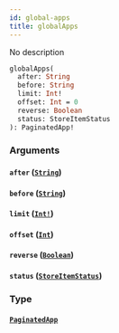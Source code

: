 ```yaml
---
id: global-apps
title: globalApps
---
```


No description

```graphql
globalApps(
  after: String
  before: String
  limit: Int!
  offset: Int = 0
  reverse: Boolean
  status: StoreItemStatus
): PaginatedApp!

```

### Arguments

#### `after` ([`String`](/graphql/scalars/string))

#### `before` ([`String`](/graphql/scalars/string))

#### `limit` ([`Int!`](/graphql/scalars/int))

#### `offset` ([`Int`](/graphql/scalars/int))

#### `reverse` ([`Boolean`](/graphql/scalars/boolean))

#### `status` ([`StoreItemStatus`](/graphql/enums/store-item-status))

### Type

#### [`PaginatedApp`](/graphql/objects/paginated-app)
